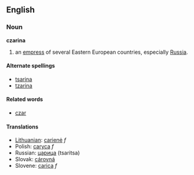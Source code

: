 ==English==
===Noun===
'''czarina'''
# an [[empress]] of several Eastern European countries, especially [[Russia]].

====Alternate spellings====
* [[tsarina]]
* [[tzarina]]

====Related words====
* [[czar]]

====Translations====
*[[Lithuanian]]: [[carienė]] ''f''
*Polish: [[caryca]] ''f''
*Russian: [[царица]] (tsaritsa)
*Slovak: [[cárovná#Slovak|cárovná]]
*Slovene: [[carica]] ''f''